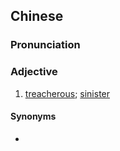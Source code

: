 {{also|阴险}}
==Chinese==
{{zh-forms|s=阴险}}

===Pronunciation===
{{zh-pron
|m=yīnxiǎn
|c=jam1 him2
|h=pfs=yîm-hiám
|mn=im-hiám
|cat=a
}}

===Adjective===
{{zh-adj}}

# [[treacherous]]; [[sinister]]

====Synonyms====
* {{qualifier|Cantonese}} {{zh-l|陰濕|jam1 sap1}}